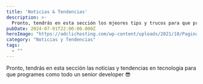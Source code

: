 ```yaml
---
title: 'Noticias & Tendencias'
description: >-
  Pronto, tendrás en esta sección los mjeores tips y trucos para que programes como todo un senior developer 😎.
pubDate: 2024-07-01T22:00:00.000Z
heroImage: "https://adclichosting.com/wp-content/uploads/2021/10/Pagina-en-construccion.jpg.webp"
category: "Noticias y Tendencias"
tags:
  - ""
---
```

Pronto, tendrás en esta sección las noticias y tendencias en tecnologia para que programes como todo un senior developer 😎